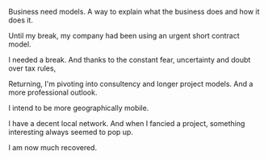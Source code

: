 
Business need models. A way to explain what the business does and how it does it.

Until my break, my company had been using an urgent short contract model.

I needed a break. And thanks to the constant fear, uncertainty and doubt over tax rules,

Returning, I'm pivoting into consultency and longer project models. And a more professional outlook.

I intend to be more geographically mobile.

I have a decent local network. And when I fancied a project, something interesting always seemed to pop up.

I am now much recovered.
